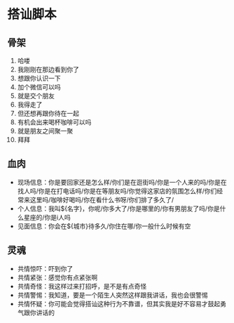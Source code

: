 # 搭讪脚本

## 骨架

1. 哈喽
2. 我刚刚在那边看到你了
3. 想跟你认识一下
4. 加个微信可以吗
5. 就是交个朋友
6. 我得走了
7. 但还想再跟你待在一起
8. 有机会出来喝杯咖啡可以吗
9. 就是朋友之间聚一聚
10. 拜拜

## 血肉

- 现场信息：你是要回家还是怎么样/你们是在逛街吗/你是一个人来的吗/你是在找人吗/你是在打电话吗/你是在等朋友吗/你觉得这家店的氛围怎么样/你们经常来这里吗/咖啡好喝吗/你在看什么书呀/你们排了多久了/
- 个人信息：我叫$\{名字}，你呢/你多大了/你是哪里的/你有男朋友了吗/你是什么星座的/你是i人吗
- 见面信息：你会在$\{城市}待多久/你住在哪/你一般什么时候有空

## 灵魂

- 共情惊吓：吓到你了
- 共情紧张：感觉你有点紧张啊
- 共情奇怪：我这样过来打招呼，是不是有点奇怪
- 共情警惕：我知道，要是一个陌生人突然这样跟我讲话，我也会很警惕
- 共情怀疑：你可能会觉得搭讪这种行为不靠谱，但其实我是好不容易才鼓起勇气跟你讲话的